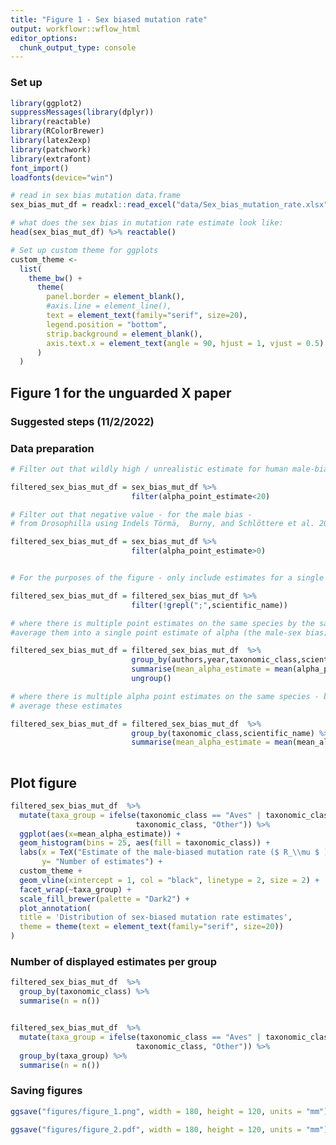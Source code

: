 ```yaml
---
title: "Figure 1 - Sex biased mutation rate"
output: workflowr::wflow_html
editor_options:
  chunk_output_type: console
---
```


### Set up

```r

library(ggplot2)
suppressMessages(library(dplyr))
library(reactable)
library(RColorBrewer)
library(latex2exp)
library(patchwork)
library(extrafont)
font_import()
loadfonts(device="win")  

# read in sex bias mutation data.frame
sex_bias_mut_df = readxl::read_excel("data/Sex_bias_mutation_rate.xlsx", sheet = "Sex-bias estimates")

# what does the sex bias in mutation rate estimate look like: 
head(sex_bias_mut_df) %>% reactable()

# Set up custom theme for ggplots
custom_theme <-
  list(
    theme_bw() +
      theme(
        panel.border = element_blank(),
        #axis.line = element_line(),
        text = element_text(family="serif", size=20),
        legend.position = "bottom",
        strip.background = element_blank(),
        axis.text.x = element_text(angle = 90, hjust = 1, vjust = 0.5)
      )
  )

```

## Figure 1 for the unguarded X paper

### Suggested steps (11/2/2022)

### Data preparation 

```r

# Filter out that wildly high / unrealistic estimate for human male-bias from Wilson Sayres et al. 2011

filtered_sex_bias_mut_df = sex_bias_mut_df %>% 
                           filter(alpha_point_estimate<20)

# Filter out that negative value - for the male bias - 
# from Drosophilla using Indels Törmä,  Burny, and Schlöttere et al. 2020

filtered_sex_bias_mut_df = sex_bias_mut_df %>% 
                           filter(alpha_point_estimate>0)


# For the purposes of the figure - only include estimates for a single species at a time: 

filtered_sex_bias_mut_df = filtered_sex_bias_mut_df %>% 
                           filter(!grepl(";",scientific_name)) 

# where there is multiple point estimates on the same species by the same study,
#average them into a single point estimate of alpha (the male-sex bias)

filtered_sex_bias_mut_df = filtered_sex_bias_mut_df  %>% 
                           group_by(authors,year,taxonomic_class,scientific_name) %>% 
                           summarise(mean_alpha_estimate = mean(alpha_point_estimate)) %>% 
                           ungroup()

# where there is multiple alpha point estimates on the same species - but different studies
# average these estimates 

filtered_sex_bias_mut_df = filtered_sex_bias_mut_df  %>% 
                           group_by(taxonomic_class,scientific_name) %>% 
                           summarise(mean_alpha_estimate = mean(mean_alpha_estimate)) 
  


```

## Plot figure

```r

filtered_sex_bias_mut_df  %>% 
  mutate(taxa_group = ifelse(taxonomic_class == "Aves" | taxonomic_class == "Mammalia",
                            taxonomic_class, "Other")) %>% 
  ggplot(aes(x=mean_alpha_estimate)) + 
  geom_histogram(bins = 25, aes(fill = taxonomic_class)) + 
  labs(x = TeX("Estimate of the male-biased mutation rate ($ R_\\mu $ )"),
       y= "Number of estimates") + 
  custom_theme + 
  geom_vline(xintercept = 1, col = "black", linetype = 2, size = 2) + 
  facet_wrap(~taxa_group) + 
  scale_fill_brewer(palette = "Dark2") + 
  plot_annotation(
  title = 'Distribution of sex-biased mutation rate estimates',
  theme = theme(text = element_text(family="serif", size=20))
)

```

### Number of displayed estimates per group

```r

filtered_sex_bias_mut_df  %>% 
  group_by(taxonomic_class) %>% 
  summarise(n = n())


filtered_sex_bias_mut_df  %>% 
  mutate(taxa_group = ifelse(taxonomic_class == "Aves" | taxonomic_class == "Mammalia",
                            taxonomic_class, "Other")) %>% 
  group_by(taxa_group) %>% 
  summarise(n = n())

```


### Saving figures

```r

ggsave("figures/figure_1.png", width = 180, height = 120, units = "mm")

ggsave("figures/figure_2.pdf", width = 180, height = 120, units = "mm")

```

